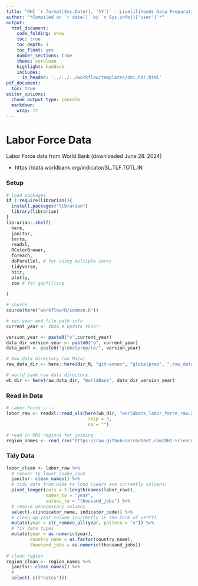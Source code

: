 ```yaml
---
title: "OHI `r format(Sys.Date(), '%Y')` - Livelilihoods Data Preparation"
author: "*Compiled on `r date()` by `r Sys.info()['user']`*"
output: 
  html_document:
    code_folding: show
    toc: true
    toc_depth: 1
    toc_float: yes
    number_sections: true
    theme: cerulean
    highlight: haddock
    includes: 
      in_header: '../../../workflow/templates/ohi_hdr.html'
pdf_document:
  toc: true
editor_options: 
  chunk_output_type: console
  markdown: 
    wrap: 72
---
```


# Labor Force Data

Labor Force data from World Bank (downloaded June 28. 2024)

- https://data.worldbank.org/indicator/SL.TLF.TOTL.IN


### Setup

```r
# load packages
if (!require(librarian)){
  install.packages("librarian")
  library(librarian)
}
librarian::shelf(
  here,
  janitor,
  terra,
  readxl,
  RColorBrewer,
  foreach,
  doParallel, # for using multiple cores
  tidyverse, 
  httr,
  plotly,
  zoo # for gapfilling
  
)

# source 
source(here("workflow/R/common.R"))

# set year and file path info
current_year <- 2024 # Update this!!

version_year <- paste0("v",current_year)
data_dir_version_year <- paste0("d", current_year)
data_path <- paste0("globalprep/le/", version_year)

# Raw data directory (on Mazu)
raw_data_dir <- here::here(dir_M, "git-annex", "globalprep", "_raw_data")

# world bank raw data directory
wb_dir <- here(raw_data_dir, "WorldBank", data_dir_version_year)
```

### Read in Data

```r
# Labor Force ----
labor_raw <- readxl::read_xls(here(wb_dir, "worldbank_labor_force_raw.xls"),
                               skip = 3,
                               na = "")

# read in OHI regions for joining
region_names <- read_csv("https://raw.githubusercontent.com/OHI-Science/ohi-global/draft/eez/spatial/regions_list.csv") 


```


### Tidy Data

```r
labor_clean <- labor_raw %>% 
  # conver to lower_snake_case
  janitor::clean_names() %>% 
  # tidy data from wide to long (years are currently columns)
  pivot_longer(cols = 5:length(names(labor_raw)),
               names_to = "year", 
               values_to = "thousand_jobs") %>% 
  # remove unnecessary columns
  select(-c(indicator_name, indicator_code)) %>% 
  # clean up year column (currently in the form of xYYYY)
  mutate(year = str_remove_all(year, pattern = "x")) %>% 
  # fix data types
  mutate(year = as.numeric(year),
         country_name = as.factor(country_name),
         thousand_jobs = as.numeric(thousand_jobs))
  
# clean region 
region_clean <- region_names %>% 
  janitor::clean_names() %>% 
  # 
  select(-c(("notes")))

```


